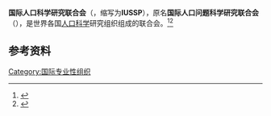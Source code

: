 '''国际人口科学研究联合会'''（{{lang-en|International Union for the Scientific Study of Population}}，缩写为'''IUSSP'''），原名'''国际人口问题科学研究联合会'''（{{lang-en|International Union for the Scientific Investigation of Population Problems}}），是世界各国[[人口科学|人口科学]]研究组织组成的联合会。<ref>{{Cite book|title=世界经济学大辞典|author=李琮主编; 刘国平, 蒋宝恩副主编|publisher=经济科学出版社|year=2000|isbn=|location=北京|pages=}}</ref><ref>{{Cite book|title=对外交流大百科|author=蒋宝德, 李鑫生主编; 杜建业, 鲁士恭, 路士勋等副主编|publisher=华艺出版社|year=1991|isbn=|location=北京|pages=}}</ref>

== 参考资料 ==
{{reflist}}

{{国际科学理事会}}

[[Category:国际专业性组织|Category:国际专业性组织]]